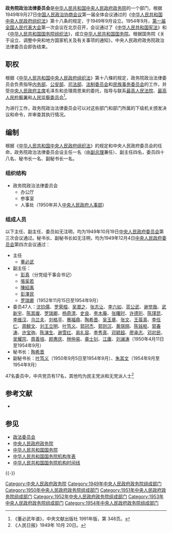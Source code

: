 {{Pathnav|中华人民共和国中央人民政府 (1949–1954)|中央人民政府政务院}}
{{Infobox PRCG
|机构名称=政务院政治法律委员会
|标志1=National Emblem of the People's Republic of China.svg
|成立时间=1949年9月
|撤销时间=1954年9月
|上级机构=[[中央人民政府政务院|中央人民政府政务院]]
|机构类型=政务院部门
|地址1=[[北京市|北京市]]
|a=[[国务院第一办公室|国务院第一办公室]]
}}

'''政务院政治法律委员会'''是[[中华人民共和国|中华人民共和国]][[中华人民共和国中央人民政府|中央人民政府]][[中央人民政府政务院|政务院]]的一个部门，根据1949年9月27日[[中国人民政治协商会议|中国人民政治协商会议]]第一届全体会议通过的《[[s:中华人民共和国中央人民政府组织法|中华人民共和国中央人民政府组织法]]》第十八条的规定，于1949年9月设立。1954年9月，[[第一届全国人民代表大会|第一届全国人民代表大会]]第一次会议在北京召开，会议通过了《[[中华人民共和国宪法|中华人民共和国宪法]]》和《[[中华人民共和国国务院组织法|中华人民共和国国务院组织法]]》，成立[[中华人民共和国国务院|中华人民共和国国务院]]。根据国务院《关于设立、调整中央和地方国家机关及有关事项的通知》，中央人民政府政务院政治法律委员会即告结束。

==职权==
根据《[[中华人民共和国中央人民政府组织法|中华人民共和国中央人民政府组织法]]》第十八條的规定，政务院政治法律委员会负责指导[[中央人民政府内务部|内务部]]、[[中央人民政府公安部|公安部]]、[[中央人民政府司法部|司法部]]、[[中央人民政府法制委员会|法制委员会]]和[[中央人民政府民族事务委员会|民族事务委员会]]的工作，并受[[中央人民政府主席|中央人民政府主席]]毛泽东和总理周恩来的委托，指导与联系[[中华人民共和国最高人民法院|最高人民法院]]、[[最高人民检察署|最高人民检察署]]和[[政务院人民监察委员会|人民监察委员会]]<ref>《董必武年谱》，中央文献出版社 1991年版，第 348页。</ref>。

为进行工作，政务院政治法律委员会可以对这些部门和部门所属的下级机关颁发决议和命令，并审查其执行情况。

==编制==
根据《[[中华人民共和国中央人民政府组织法|中华人民共和国中央人民政府组织法]]》的规定和中央人民政府委员会的任命，政务院政治法律委员会设主任一名（由[[中央人民政府副总理|副总理]]兼任）、副主任四名，委员四十八名、秘书长一名、副秘书长一名。

===组织结构===
*政务院政治法律委员会
**办公厅
**参事室
**人事处（1950年并入[[中央人民政府人事部|中央人民政府人事部]]）

===组成人员===
以下主任、副主任、委员如无注明，均为1949年10月19日[[中央人民政府委员会|中央人民政府委员会]]第三次会议通过。秘书长、副秘书长如无注明，均为1949年12月4日[[中央人民政府委员会|中央人民政府委员会]]第四次会议通过：
*主任
**[[董必武|董必武]]
*副主任：
**[[彭真|彭真]]（分党组干事会书记）
**[[張奚若|張奚若]]
**[[陳紹禹|陳紹禹]]
**[[彭澤民|彭澤民]]
**[[罗瑞卿|罗瑞卿]]（1952年11月15日至1954年9月）
*委员47人：[[沈钧儒|沈钧儒]]、[[罗荣桓|罗荣桓]]、[[吴溉之|吴溉之]]、[[张志让|张志让]]、[[李六如|李六如]]、[[蓝公武|蓝公武]]、[[谢觉哉|谢觉哉]]、[[武新宇|武新宇]]、[[陈其瑗|陈其瑗]]、[[罗瑞卿|罗瑞卿]]、[[杨奇清|杨奇清]]、[[史良|史良]]、[[李木庵|李木庵]]、[[张曙时|张曙时]]、[[许德珩|许德珩]]、[[陈瑾昆|陈瑾昆]]、[[李维汉|李维汉]]、[[乌兰夫|乌兰夫]]、[[刘格平|刘格平]]、[[赛福鼎|赛福鼎]]、[[陶希晋|陶希晋]]、[[吴玉章|吴玉章]]、[[张文|张文]]、[[王葆真|王葆真]]、[[李任仁|李任仁]]、[[周鲸文|周鲸文]]、[[刘王立明|刘王立明]]、[[叶笃义|叶笃义]]、[[郭冠杰|郭冠杰]]、[[郭则沉|郭则沉]]、[[黄琪翔|黄琪翔]]、[[陈铭枢|陈铭枢]]、[[郭春涛|郭春涛]]、[[许宝驹|许宝驹]]、[[陈演生|陈演生]]、[[谢雪红|谢雪红]]、[[易礼容|易礼容]]、[[李秀真|李秀真]]、[[邓颖超|邓颖超]]、[[廖承志|廖承志]]、[[邓初民|邓初民]]、[[吴耀宗|吴耀宗]]、[[周善培|周善培]]、[[颜惠庆|颜惠庆]]、[[林仲易|林仲易]]、[[章士钊|章士钊]]、[[江庸|江庸]]、[[刘澜涛|刘澜涛]]（1950年4月11日至1954年9月）
*秘书长：[[陶希晋|陶希晋]]
*副秘书长：[[叶笃义|叶笃义]]（1950年9月5日至1954年9月）、[[朱其文|朱其文]]（1954年9月至1954年9月）
47名委员中，中共党员有17名，其他均为民主党派和无党派人士<ref>《人民日报》1949年 10月 20日。</ref>

== 参考文献 ==
{{Reflist}}
* {{cite book |editor = 苏尚尧 主编 |title=《中华人民共和国中央政府机构（1949–1990年）》|location = 北京 |publisher = [[经济科学出版社|经济科学出版社]] |year = 1993 |ISBN = 7-5058-0504-5 }}

== 参见 ==
{{Portal box|中华人民共和国|政治|法律}}
* [[政法委员会|政法委员会]]
* [[中央人民政府政务院|中央人民政府政务院]]
* [[中华人民共和国国务院|中华人民共和国国务院]]
* [[中华人民共和国国务院机构年表|中华人民共和国国务院机构年表]]
* [[中华人民共和国国务院机构时间线|中华人民共和国国务院机构时间线]]

{{-}}
{{Template group
|list=
{{中央人民政府政务院}}
{{1949年中央人民政府政务院}}
{{1950年中央人民政府政务院}}
{{1951年中央人民政府政务院}}
{{1952年中央人民政府政务院}}
{{1953年中央人民政府政务院}}
{{1954年中央人民政府政务院}}
}}

[[Category:中央人民政府政务院|Category:中央人民政府政务院]]
[[Category:1949年中央人民政府政务院组成部门|Category:1949年中央人民政府政务院组成部门]]
[[Category:1950年中央人民政府政务院组成部门|Category:1950年中央人民政府政务院组成部门]]
[[Category:1951年中央人民政府政务院组成部门|Category:1951年中央人民政府政务院组成部门]]
[[Category:1952年中央人民政府政务院组成部门|Category:1952年中央人民政府政务院组成部门]]
[[Category:1953年中央人民政府政务院组成部门|Category:1953年中央人民政府政务院组成部门]]
[[Category:1954年中央人民政府政务院组成部门|Category:1954年中央人民政府政务院组成部门]]